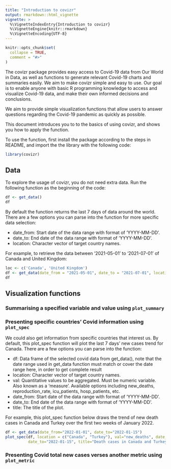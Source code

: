 ```yaml
---
title: "Introduction to covizr"
output: rmarkdown::html_vignette
vignette: >
  %\VignetteIndexEntry{Introduction to covizr}
  %\VignetteEngine{knitr::rmarkdown}
  %\VignetteEncoding{UTF-8}
---
```


```r
knitr::opts_chunk$set(
  collapse = TRUE,
  comment = "#>"
)
```

The covizr package provides easy access to Covid-19 data from Our World in Data, as well as functions to generate relevant Covid-19 charts and summaries easily. We aim to make covizr simple and easy to use. Our goal is to enable anyone with basic R programming knowledge to access and visualize Covid-19 data, and make their own informed decisions and conclusions.

We aim to provide simple visualization functions that allow users to answer questions regarding the Covid-19 pandemic as quickly as possible.

This document introduces you to to the basics of using covizr, and shows you how to apply the function.

To use the function, first install the package according to the steps in README, and import the the library with the following code:

```r
library(covizr)
```

## Data

To explore the usage of covizr, you do not need extra data. Run the following function as the beginning of the code:

```r
df <- get_data()
df
```

By default the function returns the last 7 days of data around the world. There are a few options you can parse into the function for more specific data selection:

-   date_from: Start date of the data range with format of 'YYYY-MM-DD'.
-   date_to: End date of the data range with format of 'YYYY-MM-DD'.
-   location: Character vector of target country names.

For example, to retrieve the data between '2021-05-01' to '2021-07-01' of Canada and United Kingdom:

```r
loc <- c('Canada', 'United Kingdom')
df <- get_data(date_from = "2021-05-01", date_to = "2021-07-01", location = loc)
df
```

## Visualization functions

### Summarising a specified variable and value using `plot_summary`

### Presenting specific countries' Covid information using `plot_spec`

We could also get information from specific countries that interest us. By default, this plot_spec function will plot the last 7 days' new cases trend for Canada. There are a few options you can parse into the function:

-   df: Data frame of the selected covid data from get_data(), note that the date range used in get_data function must match or cover the date range here, in order to get complete result
-   location: Character vector of target country names.
-   val: Quantitative values to be aggregated. Must be numeric variable. Also known as a 'measure'. Available options including new_deaths, reproduction_rate, icu_patients, hosp_patients, etc.
-   date_from: Start date of the data range with format of 'YYYY-MM-DD'.
-   date_to: End date of the data range with format of 'YYYY-MM-DD'.
-   title: The title of the plot.

For example, this plot_spec function below draws the trend of new death cases in Canada and Turkey over the first two weeks of January 2022.

```r
df <- get_data(date_from="2022-01-01", date_to="2022-01-15")
plot_spec(df, location = c("Canada", "Turkey"), val="new_deaths", date_from="2022-01-01", 
          date_to="2022-01-15", title="Death cases in Canada and Turkey")
```


### Presenting Covid total new cases verses another metric using `plot_metric`
